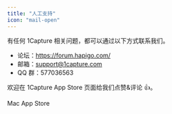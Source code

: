 ```yaml
---
title: "人工支持"
icon: "mail-open"
---
```


有任何 1Capture 相关问题，都可以通过以下方式联系我们。

- 论坛：https://forum.hapigo.com/
- 邮箱：[support@1capture.com](mailto:support@1capture.com)
- QQ 群：577036563

欢迎在 1Capture App Store 页面给我们点赞&评论 👍。

<Card title="1Capture 下载" icon="circle-arrow-down" horizontal href="https://apps.apple.com/app/id6742318274">
  Mac App Store
</Card>
